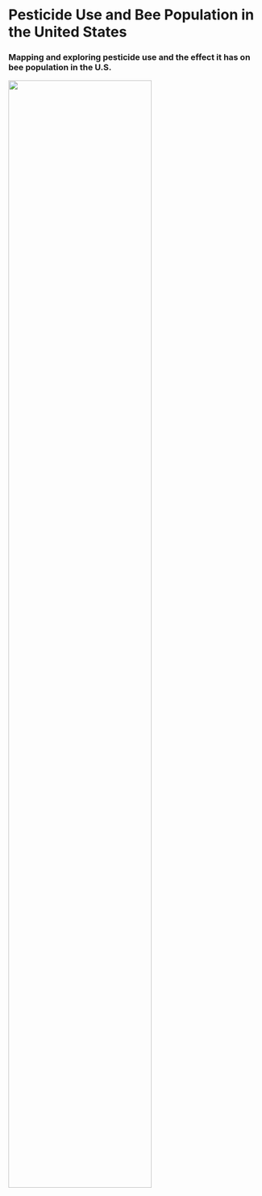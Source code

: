 # Pesticide Use and Bee Population in the United States   

### Mapping and exploring pesticide use and the effect it has on bee population in the U.S.

<img src="images/bee.jpg" style="width:75%">
</center>

